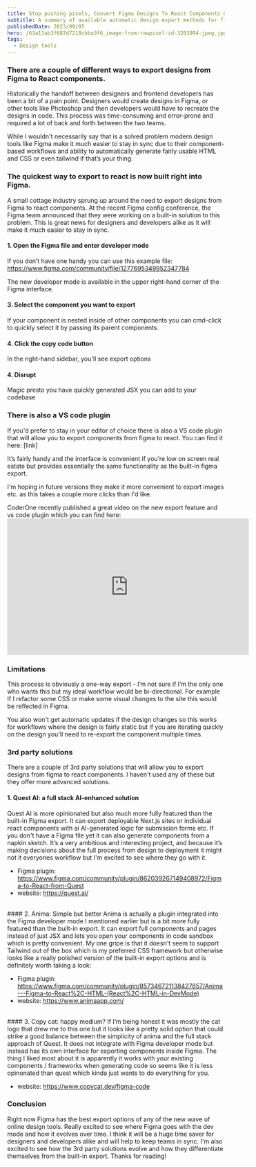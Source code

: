 ```yaml
---
title: Stop pushing pixels, Convert Figma Designs To React Components Quickly
subtitle: A summary of available automatic design export methods for figma
publishedDate: 2023/09/05
hero: /63a13ab3f687d7218cbba3f6_image-from-rawpixel-id-3283994-jpeg.jpg
tags:
  - Design tools
---
```


### There are a couple of different ways to export designs from Figma to React components.

Historically the handoff between designers and frontend developers has been a bit of a pain point. Designers would create designs in Figma, or other tools like Photoshop and then developers would have to recreate the designs in code. This process was time-consuming and error-prone and required a lot of back and forth between the two teams.

While I wouldn't necessarily say that is a solved problem modern design tools like Figma make it much easier to stay in sync due to their component-based workflows and ability to automatically generate fairly usable HTML and CSS or even tailwind if that’s your thing.

### The quickest way to export to react is now built right into Figma.

A small cottage industry sprung up around the need to export designs from Figma to react components. At the recent Figma config conference, the Figma team announced that they were working on a built-in solution to this problem. This is great news for designers and developers alike as it will make it much easier to stay in sync.

#### 1. Open the Figma file and enter developer mode
If you don’t have one handy you can use this example file: https://www.figma.com/community/file/1277695349952347784

The new developer mode is available in the upper right-hand corner of the Figma interface.

#### 3. Select the component you want to export
If your component is nested inside of other components you can cmd-click to quickly select it by passing its parent components.

#### 4. Click the copy code button
In the right-hand sidebar, you'll see export options

#### 4. Disrupt
Magic presto you have quickly generated JSX you can add to your codebase

### There is also a VS code plugin
If you'd prefer to stay in your editor of choice there is also a VS code plugin that will allow you to export components from figma to react. You can find it here: [link]

It’s fairly handy and the interface is convenient if you’re low on screen real estate but provides essentially the same functionality as the built-in figma export.

I'm hoping in future versions they make it more convenient to export images etc. as this takes a couple more clicks than I'd like.

CoderOne recently published a great video on the new export feature and vs code plugin which you can find here: <iframe className="max-w-full" width="560" height="315" src="https://www.youtube.com/embed/sNK-cPmnx94?si=WK1B0eJTxMXmKpVl" title="YouTube video player" frameborder="0" allow="accelerometer; autoplay; clipboard-write; encrypted-media; gyroscope; picture-in-picture; web-share" allowfullscreen></iframe>


### Limitations
This process is obviously a one-way export - I’m not sure if I’m the only one who wants this but my ideal workflow would be bi-directional. For example If I refactor some CSS or make some visual changes to the site this would be reflected in Figma.

You also won't get automatic updates if the design changes so this works for workflows where the design is fairly static but if you are iterating quickly on the design you'll need to re-export the component multiple times.

### 3rd party solutions
There are a couple of 3rd party solutions that will allow you to export designs from figma to react components. I haven't used any of these but they offer more advanced solutions.

#### 1. Quest AI: a full stack AI-enhanced solution
Quest AI is more opinionated but also much more fully featured than the built-in Figma export. 
It can export deployable Next.js sites or individual react components with ai AI-generated logic for submission forms etc.
If you don't have a Figma file yet it can also generate components from a napkin sketch. 
It’s a very ambitious and interesting project, and because it’s making decisions about the full process from design to deployment it might not it everyones workflow but I'm excited to see where they go with it.

- Figma plugin: https://www.figma.com/community/plugin/862039267149408972/Figma-to-React-from-Quest
- website: https://quest.ai/
<br/>
#### 2. Anima: Simple but better
Anima is actually a plugin integrated into the Figma developer mode I mentioned earlier but is a bit more fully featured than the built-in export. 
It can export full components and pages instead of just JSX and lets you open your components in code sandbox which is pretty convenient.
My one gripe is that it doesn't seem to support Tailwind out of the box which is my preferred CSS framework but otherwise looks like a really polished version of the built-in export options and is definitely worth taking a look:

- Figma plugin: https://www.figma.com/community/plugin/857346721138427857/Anima---Figma-to-React%2C-HTML-(React%2C-HTML-in-DevMode)
- website: https://www.animaapp.com/
<br/>
#### 3. Copy cat: happy medium?
If I’m being honest it was mostly the cat logo that drew me to this one but it looks like a pretty solid option that could strike a good balance between the simplicity of anima and the full stack approach of Quest.
It does not integrate with Figma developer mode but instead has its own interface for exporting components inside Figma.
The thing I liked most about it is apparently it works with your existing components / frameworks when generating code so seems like it is less opinonated than quest which kinda just wants to do everything for you.

- website: https://www.copycat.dev/figma-code

### Conclusion
Right now Figma has the best export options of any of the new wave of online design tools. Really excited to see where Figma goes with the dev mode and how it evolves over time. I think it will be a huge time saver for designers and developers alike and will help to keep teams in sync. I'm also excited to see how the 3rd party solutions evolve and how they differentiate themselves from the built-in export. Thanks for reading!
